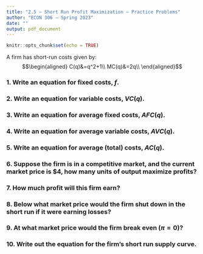 ```yaml
---
title: "2.5 — Short Run Profit Maximization — Practice Problems"
author: "ECON 306 — Spring 2023"
date: ""
output: pdf_document
---
```


```r
knitr::opts_chunk$set(echo = TRUE)
```

A firm has short-run costs given by:
$$\begin{aligned}
C(q)&=q^2+1\\
MC(q)&=2q\\ \end{aligned}$$

### 1. Write an equation for fixed costs, $f$.

### 2. Write an equation for variable costs, $VC(q)$.

### 3. Write an equation for average fixed costs, $AFC(q)$.

### 4. Write an equation for average variable costs, $AVC(q)$.

### 5. Write an equation for average (total) costs, $AC(q)$.

### 6. Suppose the firm is in a competitive market, and the current market price is $4, how many units of output maximize profits?

### 7. How much profit will this firm earn?

### 8. Below what market price would the firm shut down in the short run if it were earning losses? 

### 9. At what market price would the firm break even $(\pi=0)$?

### 10. Write out the equation for the firm's short run supply curve.
